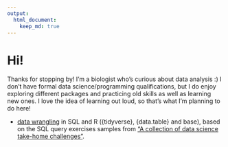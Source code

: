 ```yaml
---
output:
  html_document:
    keep_md: true
---
```


# Hi!

Thanks for stopping by! I'm a biologist who's curious about data analysis :) I don't have formal data science/programming qualifications, but I do enjoy exploring different packages and practicing old skills as well as learning new ones. I love the idea of learning out loud, so that's what I'm planning to do here!

- <a href="https://sowla.github.io/koalafications/data_wrangling.html" target="_blank">data wrangling</a> in SQL and R ({tidyverse}, {data.table} and base), based on the SQL query exercises samples from <a href="https://datamasked.com/" target="_blank">"A collection of data science take-home challenges"</a>.